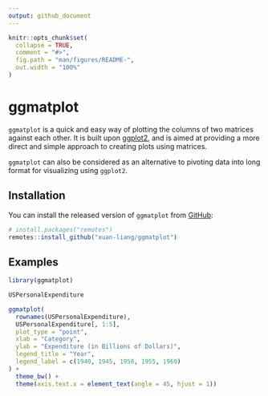 ```yaml
---
output: github_document
---
```


```r
knitr::opts_chunk$set(
  collapse = TRUE,
  comment = "#>",
  fig.path = "man/figures/README-",
  out.width = "100%"
)
```
# ggmatplot

`ggmatplot` is a quick and easy way of plotting the columns of two matrices against each other. It is built upon [ggplot2](https://ggplot2.tidyverse.org/), and is aimed at providing a more direct and simple approach to creating plots using matrices.

`ggmatplot` can also be considered as an alternative to pivoting data into long format for visualizing using `ggplot2`.

## Installation

You can install the released version of `ggmatplot` from [GitHub](https://github.com/xuan-liang/ggmatplot):

```r
# install.packages("remotes")
remotes::install_github("xuan-liang/ggmatplot")
```

## Examples

```r
library(ggmatplot)
```

```r
USPersonalExpenditure

ggmatplot(
  rownames(USPersonalExpenditure),
  USPersonalExpenditure[, 1:5],
  plot_type = "point",
  xlab = "Category",
  ylab = "Expenditure (in Billions of Dollars)",
  legend_title = "Year",
  legend_label = c(1940, 1945, 1950, 1955, 1960)
) +
  theme_bw() +
  theme(axis.text.x = element_text(angle = 45, hjust = 1))
```

